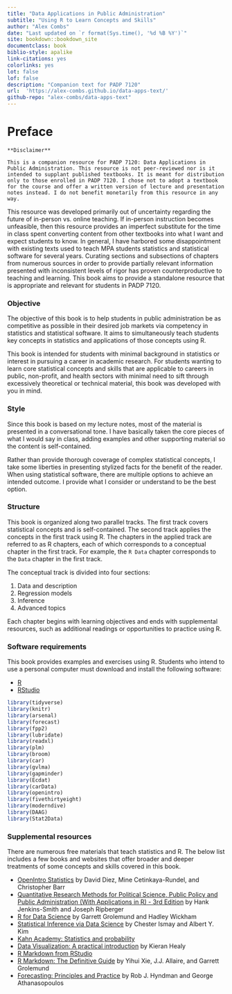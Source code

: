 ```yaml
--- 
title: "Data Applications in Public Administration"
subtitle: "Using R to Learn Concepts and Skills"
author: "Alex Combs"
date: "Last updated on `r format(Sys.time(), '%d %B %Y')`"
site: bookdown::bookdown_site
documentclass: book
biblio-style: apalike
link-citations: yes
colorlinks: yes
lot: false
lof: false
description: "Companion text for PADP 7120"
url:  'https://alex-combs.github.io/data-apps-text/'
github-repo: "alex-combs/data-apps-text"
---
```


# Preface {-}

```block
**Disclaimer**

This is a companion resource for PADP 7120: Data Applications in Public Administration. This resource is not peer-reviewed nor is it intended to supplant published textbooks. It is meant for distribution only to those enrolled in PADP 7120. I chose not to adopt a textbook for the course and offer a written version of lecture and presentation notes instead. I do not benefit monetarily from this resource in any way.
```

This resource was developed primarily out of uncertainty regarding the future of in-person vs. online teaching. If in-person instruction becomes unfeasible, then this resource provides an imperfect substitute for the time in class spent converting content from other textbooks into what I want and expect students to know. In general, I have harbored some disappointment with existing texts used to teach MPA students statistics and statistical software for several years. Curating sections and subsections of chapters from numerous sources in order to provide partially relevant information presented with inconsistent levels of rigor has proven counterproductive to teaching and learning. This book aims to provide a standalone resource that is appropriate and relevant for students in PADP 7120.

### Objective {-}

The objective of this book is to help students in public administration be as competitive as possible in their desired job markets via competency in statistics and statistical software. It aims to simultaneously teach students key concepts in statistics and applications of those concepts using R.

This book is intended for students with minimal background in statistics or interest in pursuing a career in academic research. For students wanting to learn core statistical concepts and skills that are applicable to careers in public, non-profit, and health sectors with minimal need to sift through excessively theoretical or technical material, this book was developed with you in mind.

### Style {-}

Since this book is based on my lecture notes, most of the material is presented in a conversational tone. I have basically taken the core pieces of what I would say in class, adding examples and other supporting material so the content is self-contained. 

Rather than provide thorough coverage of complex statistical concepts, I take some liberties in presenting stylized facts for the benefit of the reader. When using statistical software, there are multiple options to achieve an intended outcome. I provide what I consider or understand to be the best option.

### Structure {-}

This book is organized along two parallel tracks. The first track covers statistical concepts and is self-contained. The second track applies the concepts in the first track using R. The chapters in the applied track are referred to as R chapters, each of which corresponds to a conceptual chapter in the first track. For example, the `R Data` chapter corresponds to the `Data` chapter in the first track.

The conceptual track is divided into four sections:

1. Data and description
2. Regression models
3. Inference
4. Advanced topics

Each chapter begins with learning objectives and ends with supplemental resources, such as additional readings or opportunities to practice using R.

### Software requirements {-}

This book provides examples and exercises using R. Students who intend to use a personal computer must download and install the following software:

- [R](https://cloud.r-project.org)
- [RStudio](https://rstudio.com/products/rstudio/download/)

```r
library(tidyverse)
library(knitr)
library(arsenal)
library(forecast)
library(fpp2)
library(lubridate)
library(readxl)
library(plm)
library(broom)
library(car)
library(gvlma)
library(gapminder)
library(Ecdat)
library(carData)
library(openintro)
library(fivethirtyeight)
library(moderndive)
library(DAAG)
library(Stat2Data)
```

### Supplemental resources {-}

There are numerous free materials that teach statistics and R. The below list includes a few books and websites that offer broader and deeper treatments of some concepts and skills covered in this book.

- [OpenIntro Statistics](https://www.openintro.org/book/os/) by David Diez, Mine Cetinkaya-Rundel, and Christopher Barr
- [Quantitative Research Methods for Political Science, Public Policy and Public Administration (With Applications in R) - 3rd Edition](https://open.umn.edu/opentextbooks/textbooks/quantitative-research-methods-for-political-science-public-policy-and-public-administration-with-applications-in-r-3rd-edition) by Hank Jenkins-Smith and Joseph Ripberger
- [R for Data Science](https://r4ds.had.co.nz) by Garrett Grolemund and Hadley Wickham
- [Statistical Inference via Data Science](https://moderndive.com/index.html) by Chester Ismay and Albert Y. Kim
- [Kahn Academy: Statistics and probability](https://www.khanacademy.org/math/statistics-probability)
- [Data Visualization: A practical introduction](https://socviz.co/index.html#preface) by Kieran Healy
- [R Markdown from RStudio](https://rmarkdown.rstudio.com/lesson-1.html)
- [R Markdown: The Definitive Guide](https://bookdown.org/yihui/rmarkdown/) by Yihui Xie, J.J. Allaire, and Garrett Grolemund
- [Forecasting: Principles and Practice](https://otexts.com/fpp2/) by Rob J. Hyndman and George Athanasopoulos
